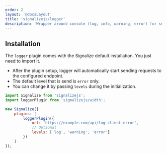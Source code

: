 ```yaml
---
order: 2
layout: '@docsLayout'
title: 'signalizejs/logger'
description: 'Wrapper around console (log, info, warning, error) for sending JS logs info to server.'
---
```


## Installation
The `logger` plugin comes with the Signalize default installation. You just need to import it.

- After the plugin setup, logger will automatically start sending requests to the configured endpoint.
- The default level that is send is `error` only.
- You can change it by passing `levels` during the initialization.

```js
import Signalize from 'signalizejs';
import loggerPlugin from 'signalizejs/width';

new Signalize({
	plugins: [
		loggerPlugin({
			url: 'https://example.com/api/log-client-error',
			// Optional
			levels: ['log', 'warning', 'error']
		})
	]
});
```
